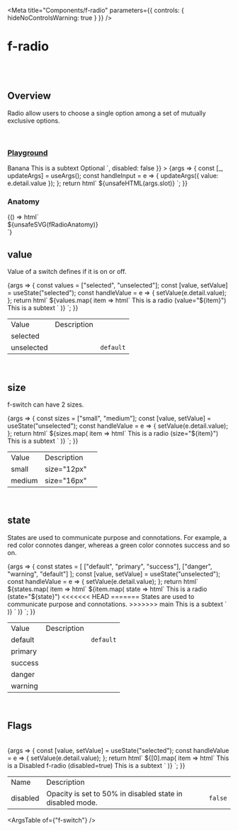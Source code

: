
<Meta
	title="Components/f-radio"
	parameters={{
		controls: { hideNoControlsWarning: true }
	}}
/>

# f-radio

<br />
<br />

## Overview

<f-divider></f-divider>

Radio allow users to choose a single option among a set of mutually exclusive options.

<br />

### [Playground](/story/components-f-radio--playground)

<Canvas>
	<Story
		name="Playground"
		argTypes={{
			value: { control: "radio", options: ["selected", "unselected"] },
			state: {
				control: "select",
				options: ["default", "success", "primary", "warning", "danger"]
			},
			size: {
				control: "radio",
				options: ["small", "medium"]
			},
			slot: { control: "text" },
			disabled: {
				control: "boolean"
			}
		}}
		args={{
			value: "selected",
			state: "default",
			size: "medium",
			slot: `<f-div slot="label" padding="none">
                <f-text variant="para" size="small">Banana</f-text>
              </f-div>
              <f-div slot="help" gap="none" padding="none">
                <f-text variant="para" size="small" state="secondary">This is a subtext </f-text>
              </f-div>
			<f-text slot="subtitle" align="right" state="secondary" variant="para" size="small">Optional</f-text>
			<f-icon slot="icon-tooltip" source="i-question-filled" tooltip="some info"></f-icon>`,
			disabled: false
		}}
	>
		{args => {
			const [_, updateArgs] = useArgs();
			const handleInput = e => {
				updateArgs({ value: e.detail.value });
			};
			return html`
				<f-div width="100%" padding="large">
					<f-div width="80%">
						<f-radio
							size=${args.size}
							value=${args.value}
							state=${args.state}
							?disabled=${args.disabled}
							@input=${handleInput}
						>
							${unsafeHTML(args.slot)}
						</f-radio></f-div
					></f-div
				>
			`;
		}}
	</Story>
</Canvas>

<br />

### Anatomy

<f-divider></f-divider>

<Story name="Anatomy">
	{() => html`<div class="align-center">${unsafeSVG(fRadioAnatomy)}</div>`}
</Story>

<br />

## value

Value of a switch defines if it is on or off.

<Canvas>
	<Story name="value">
		{args => {
			const values = ["selected", "unselected"];
			const [value, setValue] = useState("selected");
			const handleValue = e => {
				setValue(e.detail.value);
			};
			return html`
				<f-div width="100%" align="middle-center" padding="large" gap="medium">
					${values.map(
						item => html`<f-div>
           <f-radio
              size="medium"
              .value=${item}
              @input=${handleValue}
            >
              <f-div slot="label" padding="none">
                <f-text variant="para" size="small">This is a radio (value="${item}")</f-text>
              </f-div>
              <f-div slot="help" gap="none" padding="none">
                <f-text variant="para" size="small" state="secondary">This is a subtext </f-text>
              </f-div>
            </f-radio></f-div
        ></f-div
      >`
					)}
				</f-div>
			`;
		}}
	</Story>
</Canvas>

<table class="custom-table">
	<tbody>
		<tr>
			<td>Value</td>
			<td>Description</td>
			<td></td>
		</tr>
		<tr>
			<td>selected</td>
			<td></td>
			<td></td>
		</tr>
		<tr>
			<td>unselected</td>
			<td></td>
			<td>
				<code>default</code>
			</td>
		</tr>
	</tbody>
</table>

<br />

## size

<f-divider></f-divider>

f-switch can have 2 sizes.

<Canvas>
	<Story name="size">
		{args => {
			const sizes = ["small", "medium"];
			const [value, setValue] = useState("unselected");
			const handleValue = e => {
				setValue(e.detail.value);
			};
			return html`
				<f-div width="100%" align="top-center" padding="large" gap="medium">
					${sizes.map(
						item => html`<f-div>
          <f-radio
              .size=${item}
              .value=${value}
              @input=${handleValue}
            >
              <f-div slot="label" padding="none">
                <f-text variant="para" size="small">This is a radio (size="${item}")</f-text>
              </f-div>
              <f-div slot="help" gap="none" padding="none">
                <f-text variant="para" size="small" state="secondary">This is a subtext </f-text>
              </f-div>
            </f-radio></f-div
        ></f-div
      >`
					)}
				</f-div>
			`;
		}}
	</Story>
</Canvas>

<table class="custom-table">
	<tbody>
		<tr>
			<td>Value</td>
			<td>Description</td>
			<td></td>
		</tr>
		<tr>
			<td>small</td>
			<td>size="12px"</td>
			<td></td>
		</tr>
		<tr>
			<td>medium</td>
			<td>size="16px"</td>
			<td></td>
		</tr>
	</tbody>
</table>

<br />

## state

<f-divider></f-divider>

States are used to communicate purpose and connotations. For example, a red color connotes danger, whereas a green color connotes success and so on.

<Canvas>
	<Story name="state">
		{args => {
			const states = [
				["default", "primary", "success"],
				["danger", "warning", "default"]
			];
			const [value, setValue] = useState("unselected");
			const handleValue = e => {
				setValue(e.detail.value);
			};
			return html`
				<f-div direction="column" gap="medium">
					${states.map(
						item => html` <f-div align="middle-center" padding="large" gap="medium">
							${item.map(
								state => html`<f-div
									><f-radio size="medium" .value=${value} .state=${state} @input=${handleValue}>
										<f-div slot="label" padding="none">
											<f-text variant="para" size="small"
												>This is a radio (state="${state}")</f-text
											>
										</f-div>
										<<<<<<< HEAD =======
										<f-div slot="description" gap="none" padding="none">
											<f-text variant="para" size="small" state="secondary"
												>States are used to communicate purpose and connotations.
											</f-text>
										</f-div>
										>>>>>>> main
										<f-div slot="help" gap="none" padding="none">
											<f-text variant="para" size="small" state="secondary"
												>This is a subtext
											</f-text>
										</f-div>
									</f-radio></f-div
								>`
							)}
						</f-div>`
					)}
				</f-div>
			`;
		}}
	</Story>
</Canvas>

<table class="custom-table">
	<tbody>
		<tr>
			<td>Value</td>
			<td>Description</td>
			<td></td>
		</tr>
		<tr>
			<td>default</td>
			<td></td>
			<td>
				<code>default</code>
			</td>
		</tr>
		<tr>
			<td>primary</td>
			<td></td>
			<td> </td>
		</tr>
		<tr>
			<td>success</td>
			<td></td>
			<td></td>
		</tr>
		<tr>
			<td>danger</td>
			<td></td>
			<td></td>
		</tr>
		<tr>
			<td>warning</td>
			<td></td>
			<td></td>
		</tr>
	</tbody>
</table>

<br />

## Flags

<f-divider></f-divider>

<br />

<Canvas>
	<Story name="Flags">
		{args => {
			const [value, setValue] = useState("selected");
			const handleValue = e => {
				setValue(e.detail.value);
			};
			return html`
				<f-div width="100%" align="top-center" padding="large" gap="medium">
					${[0].map(
						item => html`<f-div>
          <f-radio
              size="medium"
              .value=${value}
              @input=${handleValue}
              ?disabled=${true}
            >
              <f-div slot="label" padding="none">
                <f-text variant="para" size="small">This is a Disabled f-radio (disabled=true)</f-text>
              </f-div>
              <f-div slot="help" gap="none" padding="none">
                <f-text variant="para" size="small" state="secondary">This is a subtext </f-text>
              </f-div>
            </f-radio></f-div
        ></f-div
      >`
					)}
				</f-div>
			`;
		}}
	</Story>
</Canvas>

<table class="custom-table">
	<tbody>
		<tr>
			<td>Name</td>
			<td>Description</td>
			<td></td>
		</tr>
		<tr>
			<td>disabled</td>
			<td>Opacity is set to 50% in disabled state in disabled mode.</td>
			<td>
				<code>false</code>
			</td>
		</tr>
	</tbody>
</table>

<ArgsTable of={"f-switch"} />
